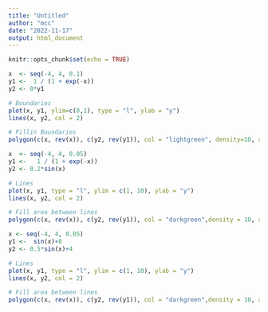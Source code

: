 ```yaml
---
title: "Untitled"
author: "mcc"
date: "2022-11-17"
output: html_document
---
```


```r
knitr::opts_chunk$set(echo = TRUE)
```

```r
x  <- seq(-4, 4, 0.1)
y1 <-  1 / (1 + exp(-x))
y2 <- 0*y1

# Boundaries
plot(x, y1, ylim=c(0,1), type = "l", ylab = "y")
lines(x, y2, col = 2)

# Fillin Boundaries
polygon(c(x, rev(x)), c(y2, rev(y1)), col = "lightgreen", density=10, angle=45)
```



```r
x  <- seq(-4, 4, 0.05)
y1 <-   1 / (1 + exp(-x))
y2 <- 0.2*sin(x)

# Lines
plot(x, y1, type = "l", ylim = c(1, 10), ylab = "y")
lines(x, y2, col = 2)

# Fill area between lines
polygon(c(x, rev(x)), c(y2, rev(y1)), col = "darkgreen",density = 10, angle = 45)
```

```r
x <- seq(-4, 4, 0.05)
y1 <-  sin(x)+8
y2 <- 0.5*sin(x)+4

# Lines
plot(x, y1, type = "l", ylim = c(1, 10), ylab = "y")
lines(x, y2, col = 2)

# Fill area between lines
polygon(c(x, rev(x)), c(y2, rev(y1)), col = "darkgreen",density = 10, angle = 45)

```
